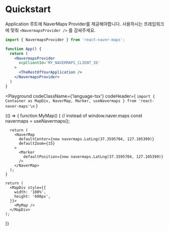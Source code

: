 
# Quickstart

Application 루트에 NaverMaps Provider를 제공해야합니다. 사용하시는 프레임워크에 맞춰 `<NavermapsProvider />` 를 감싸주세요.

``` jsx
import { NavermapsProvider } from 'react-naver-maps';

function App() {
  return (
    <NavermapsProvider 
      ncpClientId='MY_NAVERMAPS_CLIENT_ID'
    >
      <TheRestOfYourApplication />
    </NavermapsProvider>
  )
}
```

<Playground
  codeClassName={'language-tsx'}
  codeHeader={
`import { Container as MapDiv, NaverMap, Marker, useNavermaps } from 'react-naver-maps'\n`
  }
>
  {() => {
    function MyMap() {
      // instead of window.naver.maps
      const navermaps = useNavermaps();

      return (
        <NaverMap
          defaultCenter={new navermaps.LatLng(37.3595704, 127.105399)}
          defaultZoom={15}
        >
          <Marker 
            defaultPosition={new navermaps.LatLng(37.3595704, 127.105399)}
          />
        </NaverMap>
      );
    }

    return (
      <MapDiv style={{
        width: '100%',
        height: '600px',
      }}>
        <MyMap />
      </MapDiv>
    );
  }}
</Playground>
